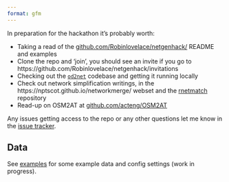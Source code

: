 ```yaml
---
format: gfm
---
```


In preparation for the hackathon it's probably worth:

- Taking a read of the [github.com/Robinlovelace/netgenhack/](https://github.com/Robinlovelace/netgenhack/) README and examples
- Clone the repo and 'join', you should see an invite if you go to https://github.com/Robinlovelace/netgenhack/invitations
- Checking out the [`od2net`](https://github.com/Urban-Analytics-Technology-Platform/od2net) codebase and getting it running locally
- Check out network simplification writings, in the https://nptscot.github.io/networkmerge/ webset and the [rnetmatch](https://github.com/nptscot/rnetmatch) repository
- Read-up on OSM2AT at [github.com/acteng/OSM2AT](https://github.com/acteng/OSM2AT)

Any issues getting access to the repo or any other questions let me know in the [issue tracker](https://github.com/Robinlovelace/netgenhack/issues).

## Data

See [examples](https://github.com/Robinlovelace/netgenhack/tree/main/examples) for some example data and config settings (work in progress).
